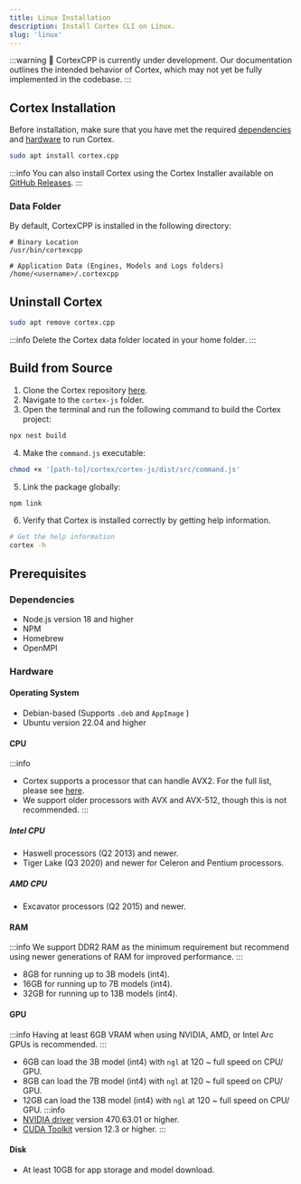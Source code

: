```yaml
---
title: Linux Installation
description: Install Cortex CLI on Linux.
slug: 'linux'
---
```



:::warning
🚧 CortexCPP is currently under development. Our documentation outlines the intended behavior of Cortex, which may not yet be fully implemented in the codebase.
:::

## Cortex Installation
Before installation, make sure that you have met the required [dependencies](#dependencies) and [hardware](#hardware) to run Cortex.

```sh
sudo apt install cortex.cpp
```
:::info
You can also install Cortex using the Cortex Installer available on [GitHub Releases](https://github.com/janhq/cortex/releases).
:::
### Data Folder
By default, CortexCPP is installed in the following directory:
```
# Binary Location
/usr/bin/cortexcpp

# Application Data (Engines, Models and Logs folders)
/home/<username>/.cortexcpp
```
## Uninstall Cortex
```sh
sudo apt remove cortex.cpp
```
:::info
Delete the Cortex data folder located in your home folder.
:::

## Build from Source

1. Clone the Cortex repository [here](https://github.com/janhq/cortex/tree/dev).
2. Navigate to the `cortex-js` folder.
3. Open the terminal and run the following command to build the Cortex project:

```sh
npx nest build
```

4. Make the `command.js` executable:

```sh
chmod +x '[path-to]/cortex/cortex-js/dist/src/command.js'
```

5. Link the package globally:

```sh
npm link
```
6. Verify that Cortex is installed correctly by getting help information.

```sh
# Get the help information
cortex -h
```

## Prerequisites
### Dependencies
- Node.js version 18 and higher
- NPM
- Homebrew
- OpenMPI

### Hardware
#### Operating System
- Debian-based (Supports `.deb` and `AppImage` )
- Ubuntu version 22.04 and higher
#### CPU
:::info
- Cortex supports a processor that can handle AVX2. For the full list, please see [here](https://en.wikipedia.org/wiki/Advanced_Vector_Extensions#CPUs_with_AVX2).
- We support older processors with AVX and AVX-512, though this is not recommended.
:::
##### Intel CPU
- Haswell processors (Q2 2013) and newer.
- Tiger Lake (Q3 2020) and newer for Celeron and Pentium processors.
##### AMD CPU
- Excavator processors (Q2 2015) and newer.
#### RAM
:::info
We support DDR2 RAM as the minimum requirement but recommend using newer generations of RAM for improved performance.
:::
- 8GB for running up to 3B models (int4).
- 16GB for running up to 7B models (int4).
- 32GB for running up to 13B models (int4).
#### GPU
:::info
Having at least 6GB VRAM when using NVIDIA, AMD, or Intel Arc GPUs is recommended.
:::
- 6GB can load the 3B model (int4) with `ngl` at 120 ~ full speed on CPU/ GPU.
- 8GB can load the 7B model (int4) with `ngl` at 120 ~ full speed on CPU/ GPU.
- 12GB can load the 13B model (int4) with `ngl` at 120 ~ full speed on CPU/ GPU.
:::info
- [NVIDIA driver](https://www.nvidia.com/Download/index.aspx) version 470.63.01 or higher.
- [CUDA Toolkit](https://developer.nvidia.com/cuda-toolkit) version 12.3 or higher.
:::
#### Disk
- At least 10GB for app storage and model download.